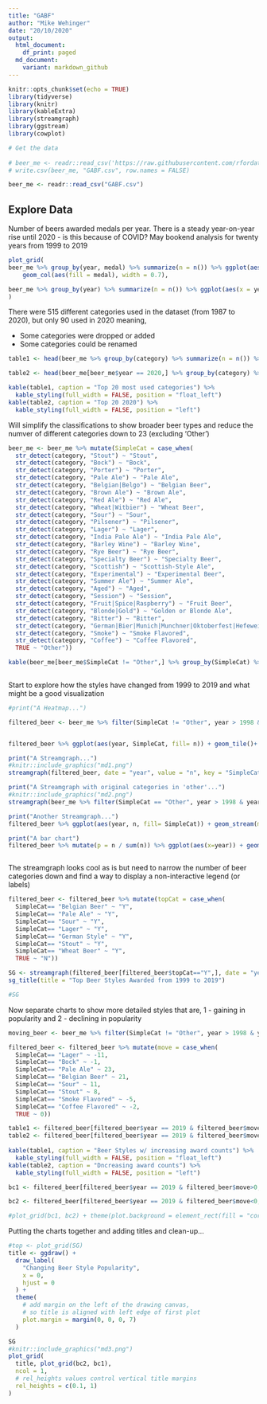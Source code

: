```yaml
---
title: "GABF"
author: "Mike Wehinger"
date: "20/10/2020"
output:
  html_document:
    df_print: paged
  md_document:
    variant: markdown_github
---
```


```r
knitr::opts_chunk$set(echo = TRUE)
library(tidyverse)
library(knitr)
library(kableExtra)
library(streamgraph)
library(ggstream)
library(cowplot)

# Get the data
  
# beer_me <- readr::read_csv('https://raw.githubusercontent.com/rfordatascience/tidytuesday/master/data/2020/2020-10-20/beer_awards.csv')
# write.csv(beer_me, "GABF.csv", row.names = FALSE)

beer_me <- readr::read_csv("GABF.csv")

```

## Explore Data

Number of beers awarded medals per year. There is a steady year-on-year rise until 2020 - is this because of COVID? May bookend analysis for twenty years from 1999 to 2019

```r
plot_grid(
beer_me %>% group_by(year, medal) %>% summarize(n = n()) %>% ggplot(aes(x = year, y = n))+
    geom_col(aes(fill = medal), width = 0.7),

beer_me %>% group_by(year) %>% summarize(n = n()) %>% ggplot(aes(x = year, y = n)) + geom_line()
)
```


There were 515 different categories used in the dataset (from 1987 to 2020), but only 90 used in 2020 meaning, 

* Some categories were dropped or added
* Some categories could be renamed

```r
table1 <- head(beer_me %>% group_by(category) %>% summarize(n = n()) %>% arrange(desc(n)),20)

table2 <- head(beer_me[beer_me$year == 2020,] %>% group_by(category) %>% summarize(n = n()) %>% arrange(desc(n)),20)

kable(table1, caption = "Top 20 most used categories") %>%
  kable_styling(full_width = FALSE, position = "float_left")
kable(table2, caption = "Top 20 2020") %>%
  kable_styling(full_width = FALSE, position = "left")

```

Will simplify the classifications to show broader beer types and reduce the numver of different categories down to 23 (excluding 'Other') 

```r
beer_me <- beer_me %>% mutate(SimpleCat = case_when(
  str_detect(category, "Stout") ~ "Stout",
  str_detect(category, "Bock") ~ "Bock",
  str_detect(category, "Porter") ~ "Porter",
  str_detect(category, "Pale Ale") ~ "Pale Ale",
  str_detect(category, "Belgian|Belgo") ~ "Belgian Beer",
  str_detect(category, "Brown Ale") ~ "Brown Ale",
  str_detect(category, "Red Ale") ~ "Red Ale",
  str_detect(category, "Wheat|Witbier") ~ "Wheat Beer",
  str_detect(category, "Sour") ~ "Sour",
  str_detect(category, "Pilsener") ~ "Pilsener",
  str_detect(category, "Lager") ~ "Lager",
  str_detect(category, "India Pale Ale") ~ "India Pale Ale",
  str_detect(category, "Barley Wine") ~ "Barley Wine",
  str_detect(category, "Rye Beer") ~ "Rye Beer",
  str_detect(category, "Specialty Beer") ~ "Specialty Beer",
  str_detect(category, "Scottish") ~ "Scottish-Style Ale",
  str_detect(category, "Experimental") ~ "Experimental Beer",
  str_detect(category, "Summer Ale") ~ "Summer Ale",
  str_detect(category, "Aged") ~ "Aged",
  str_detect(category, "Session") ~ "Session",
  str_detect(category, "Fruit|Spice|Raspberry") ~ "Fruit Beer",
  str_detect(category, "Blonde|Gold") ~ "Golden or Blonde Ale",
  str_detect(category, "Bitter") ~ "Bitter",
  str_detect(category, "German|Bier|Munich|Munchner|Oktoberfest|Hefeweizen|Hefeweissbier") ~ "German Style",
  str_detect(category, "Smoke") ~ "Smoke Flavored",
  str_detect(category, "Coffee") ~ "Coffee Flavored",
  TRUE ~ "Other"))

kable(beer_me[beer_me$SimpleCat != "Other",] %>% group_by(SimpleCat) %>% summarize(n = n()) %>% arrange(desc(n)))
 
```

Start to explore how the styles have changed from 1999 to 2019 and what might be a good visualization

```r

#print("A Heatmap...")

filtered_beer <- beer_me %>% filter(SimpleCat != "Other", year > 1998 & year < 2020) %>% group_by(year, SimpleCat) %>% summarize(n = n())  %>% arrange(desc(n))


filtered_beer %>% ggplot(aes(year, SimpleCat, fill= n)) + geom_tile()+ scale_fill_distiller(palette= "YlOrBr", direction = 1)+labs(caption = "Source: GABF (https://somewhere.com)")

print("A Streamgraph...")
#knitr::include_graphics("md1.png")
streamgraph(filtered_beer, date = "year", value = "n", key = "SimpleCat", order = "inside-out") %>% sg_legend(show=TRUE)

print("A Streamgraph with original categories in 'other'...")
#knitr::include_graphics("md2.png")
streamgraph(beer_me %>% filter(SimpleCat == "Other", year > 1998 & year < 2020) %>% group_by(year, category) %>% summarize(n = n())  %>% arrange(desc(n)), date = "year", value = "n", key = "category", order = "inside-out") %>% sg_legend(show=TRUE)

print("Another Streamgraph...")
filtered_beer %>% ggplot(aes(year, n, fill= SimpleCat)) + geom_stream(method = "raw", bw = .7, show.legend = FALSE)+labs(title = "Changing Tastes",subtitle = "Award Winning Beer by Style",caption = "Data Source: GABF")

print("A bar chart")
filtered_beer %>% mutate(p = n / sum(n)) %>% ggplot(aes(x=year)) + geom_bar(aes(fill=SimpleCat),alpha=0.6 , size=.1, colour="black", show.legend = FALSE)



```

The streamgraph looks cool as is but need to narrow the number of beer categories down and find a way to display a non-interactive legend (or labels)

```r

filtered_beer <- filtered_beer %>% mutate(topCat = case_when(
  SimpleCat== "Belgian Beer" ~ "Y", 
  SimpleCat== "Pale Ale" ~ "Y", 
  SimpleCat== "Sour" ~ "Y", 
  SimpleCat== "Lager" ~ "Y", 
  SimpleCat== "German Style" ~ "Y", 
  SimpleCat== "Stout" ~ "Y", 
  SimpleCat== "Wheat Beer" ~ "Y", 
  TRUE ~ "N"))

SG <- streamgraph(filtered_beer[filtered_beer$topCat=="Y",], date = "year", value = "n", key = "SimpleCat", order = "inside-out", interactive = TRUE) %>% sg_axis_x(5, "year", "%Y") %>% sg_annotate(label = "Belgian", x=as.Date("2018-01-01"), y=13, color = "black", size = 13) %>% sg_annotate(label = "Stout", x=as.Date("2018-01-01"), y=36, color = "black", size = 13) %>% sg_annotate(label = "Lager", x=as.Date("2018-01-01"), y=52, color = "black", size = 13)%>% sg_annotate(label = "German", x=as.Date("2018-01-01"), y=68, color = "black", size = 13)%>% sg_annotate(label = "Wheat", x=as.Date("2018-01-01"), y=81, color = "black", size = 13)%>% sg_annotate(label = "Pale Ale", x=as.Date("2018-01-01"), y=100, color = "black", size = 13)%>% sg_annotate(label = "Sour", x=as.Date("2018-01-01"), y=120, color = "black", size = 13) %>%
sg_title(title = "Top Beer Styles Awarded from 1999 to 2019") 

#SG

```

Now separate charts to show more detailed styles that are, 1 - gaining in popularity and 2 - declining in popularity 

```r

moving_beer <- beer_me %>% filter(SimpleCat != "Other", year > 1998 & year < 2020) %>% group_by(year, SimpleCat, category) %>% summarize(n = n())  %>% arrange(desc(n))

filtered_beer <- filtered_beer %>% mutate(move = case_when(
  SimpleCat== "Lager" ~ -11,
  SimpleCat== "Bock" ~ -1,
  SimpleCat== "Pale Ale" ~ 23, 
  SimpleCat== "Belgian Beer" ~ 21, 
  SimpleCat== "Sour" ~ 11, 
  SimpleCat== "Stout" ~ 8,  
  SimpleCat== "Smoke Flavored" ~ -5,
  SimpleCat== "Coffee Flavored" ~ -2,
  TRUE ~ 0)) 

table1 <- filtered_beer[filtered_beer$year == 2019 & filtered_beer$move>0,] %>% arrange(desc(move))
table2 <- filtered_beer[filtered_beer$year == 2019 & filtered_beer$move<0,] %>% arrange(desc(move))
  
kable(table1, caption = "Beer Styles w/ increasing award counts") %>%
  kable_styling(full_width = FALSE, position = "float_left")
kable(table2, caption = "Dncreasing award counts") %>%
  kable_styling(full_width = FALSE, position = "left")

bc1 <- filtered_beer[filtered_beer$year == 2019 & filtered_beer$move>0,] %>% arrange(desc(move)) %>% ggplot(aes(reorder(SimpleCat, move, sum),move))+geom_bar(aes(fill=move), stat="identity",color="#3242BD", show.legend = FALSE) + scale_fill_gradient(low = "#51A0D1",high = "#3288BD") + coord_flip()+ theme_classic() + ylab("INCREASING Awards") + xlab("")

bc2 <- filtered_beer[filtered_beer$year == 2019 & filtered_beer$move<0,] %>% arrange(desc(move)) %>% ggplot(aes(reorder(SimpleCat, -move, sum),move))+geom_bar(aes(fill=move), stat="identity",color="#FB274D", show.legend = FALSE) + scale_fill_gradient(low = "#FB6B27",high = "#FC8D59") + coord_flip()+ theme_classic() + ylab("DECREASING Awards") + xlab("") + scale_x_discrete(position = "top")+ ylim(-20,0)

#plot_grid(bc1, bc2) + theme(plot.background = element_rect(fill = "cornsilk", colour = "blue"))
```

Putting the charts together and adding titles and clean-up...

```r

#top <- plot_grid(SG)
title <- ggdraw() +
  draw_label(
    "Changing Beer Style Popularity",
    x = 0,
    hjust = 0
  ) +
  theme(
    # add margin on the left of the drawing canvas,
    # so title is aligned with left edge of first plot
    plot.margin = margin(0, 0, 0, 7)
  )

SG
#knitr::include_graphics("md3.png")
plot_grid(
  title, plot_grid(bc2, bc1),
  ncol = 1,
  # rel_heights values control vertical title margins
  rel_heights = c(0.1, 1)
)

```